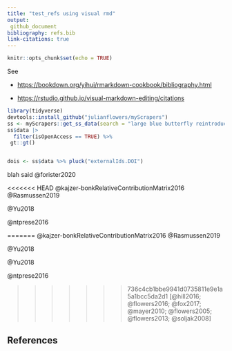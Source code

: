 ```yaml
---
title: "test_refs using visual rmd"
output: 
 github_document
bibliography: refs.bib
link-citations: true
---
```


```r
knitr::opts_chunk$set(echo = TRUE)
```

See

-   <https://bookdown.org/yihui/rmarkdown-cookbook/bibliography.html>

-   <https://rstudio.github.io/visual-markdown-editing/citations>

```r
library(tidyverse)
devtools::install_github("julianflowers/myScrapers")
ss <- myScrapers::get_ss_data(search = "large blue butterfly reintroduction")
ss$data |> 
  filter(isOpenAccess == TRUE) %>%
 gt::gt()


dois <- ss$data %>% pluck("externalIds.DOI")
```

blah said \@forister2020

<<<<<<< HEAD
\@kajzer-bonkRelativeContributionMatrix2016 \@Rasmussen2019

\@Yu2018

\@ntprese2016

=======
\@kajzer-bonkRelativeContributionMatrix2016
\@Rasmussen2019

\@Yu2018

\@Yu2018  

\@ntprese2016

>>>>>>> 736c4cb1bbe9941d0735811e9e1a5a1bcc5da2d1
[\@hill2016; \@flowers2016; \@fox2017; \@mayer2010; \@flowers2005; \@flowers2013; \@soljak2008]

## References
